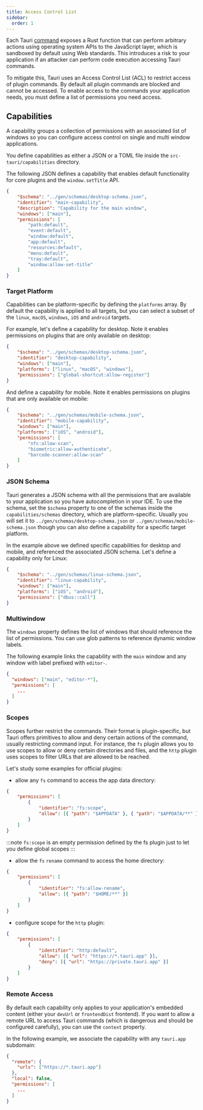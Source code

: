 ```yaml
---
title: Access Control List
sidebar:
  order: 1
---
```


Each Tauri [command](/develop/calling-rust) exposes a Rust function that can perform arbitrary actions using operating system APIs to the JavaScript layer, which is sandboxed by default using Web standards.
This introduces a risk to your application if an attacker can perform code execution accessing Tauri commands.

To mitigate this, Tauri uses an Access Control List (ACL) to restrict access of plugin commands. By default all plugin commands are blocked and cannot be accessed.
To enable access to the commands your application needs, you must define a list of permissions you need access.

## Capabilities

A capability groups a collection of permissions with an associated list of windows so you can configure access control on single and multi window applications.

You define capabilities as either a JSON or a TOML file inside the `src-tauri/capabilities` directory.

The following JSON defines a capability that enables default functionality for core plugins and the `window.setTitle` API.

```json title="src-tauri/capabilities/main.json
{
	"$schema": "../gen/schemas/desktop-schema.json",
	"identifier": "main-capability",
	"description": "Capability for the main window",
	"windows": ["main"],
	"permissions": [
		"path:default",
		"event:default",
		"window:default",
		"app:default",
		"resources:default",
		"menu:default",
		"tray:default",
		"window:allow-set-title"
	]
}
```

### Target Platform

Capabilities can be platform-specific by defining the `platforms` array.
By default the capability is applied to all targets,
but you can select a subset of the `linux`, `macOS`, `windows`, `iOS` and `android` targets.

For example, let's define a capability for desktop. Note it enables permissions on plugins that are only available on desktop:

```json title="src-tauri/capabilities/desktop.json
{
	"$schema": "../gen/schemas/desktop-schema.json",
	"identifier": "desktop-capability",
	"windows": ["main"],
	"platforms": ["linux", "macOS", "windows"],
	"permissions": ["global-shortcut:allow-register"]
}
```

And define a capability for mobile. Note it enables permissions on plugins that are only available on mobile:

```json title="src-tauri/capabilities/mobile.json
{
	"$schema": "../gen/schemas/mobile-schema.json",
	"identifier": "mobile-capability",
	"windows": ["main"],
	"platforms": ["iOS", "android"],
	"permissions": [
		"nfc:allow-scan",
		"biometric:allow-authenticate",
		"barcode-scanner:allow-scan"
	]
}
```

### JSON Schema

Tauri generates a JSON schema with all the permissions that are available to your application so you have autocompletion in your IDE.
To use the schema, set the `$schema` property to one of the schemas inside the `capabilities/schemas` directory, which are platform-specific.
Usually you will set it to `../gen/schemas/desktop-schema.json` or `../gen/schemas/mobile-schema.json` though you can also define a capability for a specific target platform.

In the example above we defined specific capabilities for desktop and mobile, and referenced the associated JSON schema. Let's define a capability only for Linux:

```json title="src-tauri/capabilities/linux.json
{
	"$schema": "../gen/schemas/linux-schema.json",
	"identifier": "linux-capability",
	"windows": ["main"],
	"platforms": ["iOS", "android"],
	"permissions": ["dbus::call"]
}
```

### Multiwindow

The `windows` property defines the list of windows that should reference the list of permissions. You can use glob patterns to reference dynamic window labels.

The following example links the capability with the `main` window and any window with label prefixed with `editor-`.

```json title="src-tauri/capabilities/mobile.json
{
  "windows": ["main", "editor-*"],
  "permissions": [
    ...
  ]
}
```

### Scopes

Scopes further restrict the commands. Their format is plugin-specific, but Tauri offers primitives to allow and deny certain actions of the command, usually restricting command input.
For instance, the `fs` plugin allows you to use scopes to allow or deny certain directories and files, and the `http` plugin uses scopes to filter URLs that are allowed to be reached.

Let's study some examples for official plugins:

- allow any `fs` command to access the app data directory:

```json title="src-tauri/capabilities/base.json
{
	"permissions": [
		{
			"identifier": "fs:scope",
			"allow": [{ "path": "$APPDATA" }, { "path": "$APPDATA/**" }]
		}
	]
}
```

:::note
`fs:scope` is an empty permission defined by the fs plugin just to let you define global scopes
:::

- allow the `fs` `rename` command to access the home directory:

```json title="src-tauri/capabilities/base.json
{
	"permissions": [
		{
			"identifier": "fs:allow-rename",
			"allow": [{ "path": "$HOME/**" }]
		}
	]
}
```

- configure scope for the `http` plugin:

```json title="src-tauri/capabilities/base.json
{
	"permissions": [
		{
			"identifier": "http:default",
			"allow": [{ "url": "https://*.tauri.app" }],
			"deny": [{ "url": "https://private.tauri.app" }]
		}
	]
}
```

### Remote Access

By default each capability only applies to your application's embedded content (either your `devUrl` or `frontendDist` frontend).
If you want to allow a remote URL to access Tauri commands (which is dangerous and should be configured carefully), you can use the `context` property.

In the following example, we associate the capability with any `tauri.app` subdomain:

```json title="src-tauri/capabilities/remote.json
{
  "remote": {
    "urls": ["https://*.tauri.app"]
  },
  "local": false,
  "permissions": [
    ...
  ]
}
```
